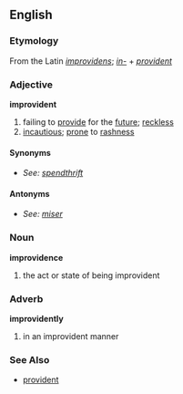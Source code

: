 ==English==
=== Etymology ===
From the Latin ''[[improvidens]]''; ''[[in-]]'' + ''[[provident]]''
=== Adjective ===
'''improvident'''
# failing to [[provide]] for the [[future]]; [[reckless]]
# [[incautious]]; [[prone]] to [[rashness]]

==== Synonyms ====
*''See: [[WikiSaurus:spendthrift|spendthrift]]''

==== Antonyms ====
*''See: [[WikiSaurus:miser|miser]]''

=== Noun ===
'''improvidence'''
# the act or state of being improvident

=== Adverb ===
'''improvidently'''
# in an improvident manner

=== See Also ===
*[[provident]]